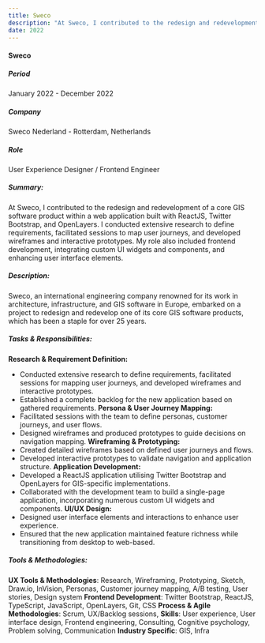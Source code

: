 ```yaml
---
title: Sweco
description: "At Sweco, I contributed to the redesign and redevelopment of a core GIS software product within a web application built with ReactJS, Twitter Bootstrap, and OpenLayers. I conducted extensive research to define requirements, facilitated sessions to map user journeys, and developed wireframes and interactive prototypes. My role also included frontend development, integrating custom UI widgets and components, and enhancing user interface elements."
date: 2022
---
```


#### Sweco

##### **Period**  
January 2022 - December 2022
##### **Company**  
Sweco Nederland - Rotterdam, Netherlands
##### **Role**  
User Experience Designer / Frontend Engineer
##### **Summary:**
At Sweco, I contributed to the redesign and redevelopment of a core GIS software product within a web application built with ReactJS, Twitter Bootstrap, and OpenLayers. I conducted extensive research to define requirements, facilitated sessions to map user journeys, and developed wireframes and interactive prototypes. My role also included frontend development, integrating custom UI widgets and components, and enhancing user interface elements.
##### **Description:**  
Sweco, an international engineering company renowned for its work in architecture, infrastructure, and GIS software in Europe, embarked on a project to redesign and redevelop one of its core GIS software products, which has been a staple for over 25 years.
##### **Tasks & Responsibilities:**  
**Research & Requirement Definition:**
- Conducted extensive research to define requirements, facilitated sessions for mapping user journeys, and developed wireframes and interactive prototypes.
- Established a complete backlog for the new application based on gathered requirements.
**Persona & User Journey Mapping:**
- Facilitated sessions with the team to define personas, customer journeys, and user flows.
- Designed wireframes and produced prototypes to guide decisions on navigation mapping.
**Wireframing & Prototyping:**
- Created detailed wireframes based on defined user journeys and flows.
- Developed interactive prototypes to validate navigation and application structure.
**Application Development:**
- Developed a ReactJS application utilising Twitter Bootstrap and OpenLayers for GIS-specific implementations.
- Collaborated with the development team to build a single-page application, incorporating numerous custom UI widgets and components.
**UI/UX Design:**
- Designed user interface elements and interactions to enhance user experience.
- Ensured that the new application maintained feature richness while transitioning from desktop to web-based.
##### **Tools & Methodologies:**
**UX Tools & Methodologies**: 
Research, Wireframing, Prototyping, Sketch, Draw.io, InVision, Personas, Customer journey mapping, A/B testing, User stories, Design system
**Frontend Development**: 
Twitter Bootstrap, ReactJS, TypeScript, JavaScript, OpenLayers, Git, CSS
**Process & Agile Methodologies**: 
Scrum, UX/Backlog sessions,
**Skills**: 
User experience, User interface design, Frontend engineering, Consulting, Cognitive psychology, Problem solving, Communication
**Industry Specific**: 
GIS, Infra